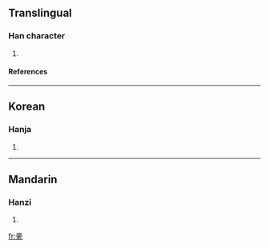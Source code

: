 ==Translingual==
===Han character===
{{Han char|rad=亠|as=10|sn=12|four=|canj=XX卜口月 (XXYRB), 卜口月弓 (YRBN)}}
# {{defn|Han}}
====References====
{{Han ref|kx=0089.190|dkj=00327|dj=0189.220|hdz=10290.040|uh=4EB4|ud=20148}}
----


==Korean==
===Hanja===
{{ko-hanja|hangeul=유|rv=yu|mr=yu}}
# {{defn|Korean}}
----
==Mandarin==
===Hanzi===
{{cmn-hanzi|pin=yòu (you4)|wg=yu<sup>4</sup>|y=}}
# {{defn|Mandarin}}

[[fr:亴]]